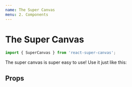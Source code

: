 ```yaml
---
name: The Super Canvas
menu: 2. Components
---
```



# The Super Canvas

```js
import { SuperCanvas } from 'react-super-canvas';
```

The super canvas is super easy to use! Use it just like this:

<Playground>
	<SuperCanvas
		height={300}
		width={300}
	/>
</Playground>

## Props

<Props
	of={SuperCanvas}
/>
